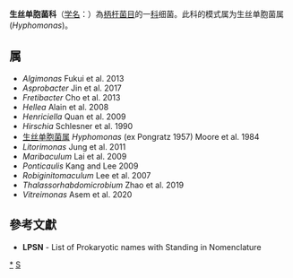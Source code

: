 {{Automatic taxobox
| taxon = Hyphomonadaceae
| authority = Lee et al. 2005
| type genus = 生丝单胞菌属<br>Hyphomonas
| type genus authority = (ex Pongratz 1957) Moore et al. 1984
}}
'''生丝单胞菌科'''（[[学名|学名]]：{{lang|la|''Hyphomonadaceae''}}）為[[柄杆菌目|柄杆菌目]]的一[[科|科]]细菌。此科的模式属为生丝单胞菌属(''Hyphomonas'')。

==属==
* ''Algimonas'' Fukui et al. 2013
* ''Asprobacter'' Jin et al. 2017
* ''Fretibacter'' Cho et al. 2013
* ''Hellea'' Alain et al. 2008
* ''Henriciella'' Quan et al. 2009
* ''Hirschia'' Schlesner et al. 1990
* [[生丝单胞菌属|生丝单胞菌属]] ''Hyphomonas'' (ex Pongratz 1957) Moore et al. 1984
* ''Litorimonas'' Jung et al. 2011
* ''Maribaculum'' Lai et al. 2009
* ''Ponticaulis'' Kang and Lee 2009
* ''Robiginitomaculum'' Lee et al. 2007
* ''Thalassorhabdomicrobium'' Zhao et al. 2019
* ''Vitreimonas'' Asem et al. 2020

==參考文獻==
{{reflist}}
* '''LPSN''' - List of Prokaryotic names with Standing in Nomenclature

{{taxonbar}}

[[Category:_生丝单胞菌科|*]]
[[Category:2005年描述的分类群|S]]